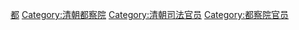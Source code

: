 [[Category:清朝中央官員|都]]
[[Category:清朝都察院|Category:清朝都察院]]
[[Category:清朝司法官员|Category:清朝司法官员]]
[[Category:都察院官员|Category:都察院官员]]